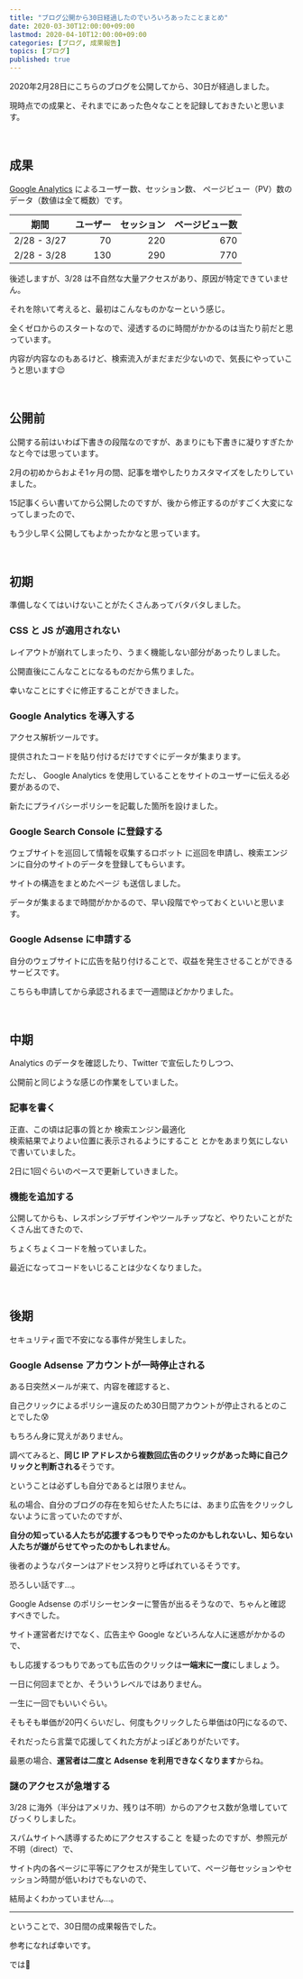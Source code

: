```yaml
---
title: "ブログ公開から30日経過したのでいろいろあったことまとめ"
date: 2020-03-30T12:00:00+09:00
lastmod: 2020-04-10T12:00:00+09:00
categories: [ブログ, 成果報告]
topics: [ブログ]
published: true
---
```


2020年2月28日にこちらのブログを公開してから、30日が経過しました。

現時点での成果と、それまでにあった色々なことを記録しておきたいと思います。

<!--more-->

<br/>

## 成果

[Google Analytics](https://analytics.google.com/) によるユーザー数、セッション数、 ページビュー（PV）数のデータ（数値は全て概数）です。

期間|ユーザー|セッション|ページビュー数
---|--:|--:|--:
2/28 - 3/27|70|220|670
2/28 - 3/28|130|290|770

後述しますが、3/28 は不自然な大量アクセスがあり、原因が特定できていません。

それを除いて考えると、最初はこんなものかなーという感じ。

全くゼロからのスタートなので、浸透するのに時間がかかるのは当たり前だと思っています。

内容が内容なのもあるけど、検索流入がまだまだ少ないので、気長にやっていこうと思います😌

<br/>

## 公開前

公開する前はいわば下書きの段階なのですが、あまりにも下書きに凝りすぎたかなと今では思っています。

2月の初めからおよそ1ヶ月の間、記事を増やしたりカスタマイズをしたりしていました。

15記事くらい書いてから公開したのですが、後から修正するのがすごく大変になってしまったので、

もう少し早く公開してもよかったかなと思っています。

<relpos link="blog-koukai-sooner-better" />

<br/>

## 初期

準備しなくてはいけないことがたくさんあってバタバタしました。

### CSS と JS が適用されない

レイアウトが崩れてしまったり、うまく機能しない部分があったりしました。

公開直後にこんなことになるものだから焦りました。

幸いなことにすぐに修正することができました。

<relpos link="netlify-deploy-css-js" />

### Google Analytics を導入する

アクセス解析ツールです。

提供されたコードを貼り付けるだけですぐにデータが集まります。

ただし、 Google Analytics を使用していることをサイトのユーザーに伝える必要があるので、

新たにプライバシーポリシーを記載した箇所を設けました。

### Google Search Console に登録する

<p>
<tltp label="クローラ">ウェブサイトを巡回して情報を収集するロボット</tltp>
に巡回を申請し、検索エンジンに自分のサイトのデータを登録してもらいます。
</p>

<p>
<tltp label="サイトマップ">サイトの構造をまとめたページ</tltp>
も送信しました。
</p>

データが集まるまで時間がかかるので、早い段階でやっておくといいと思います。

### Google Adsense に申請する

自分のウェブサイトに広告を貼り付けることで、収益を発生させることができるサービスです。

こちらも申請してから承認されるまで一週間ほどかかりました。

<br/>

## 中期

Analytics のデータを確認したり、Twitter で宣伝したりしつつ、

公開前と同じような感じの作業をしていました。

### 記事を書く

正直、この頃は記事の質とか
<tltp label="SEO">検索エンジン最適化<br/>検索結果でよりよい位置に表示されるようにすること</tltp>
とかをあまり気にしないで書いていました。

2日に1回ぐらいのペースで更新していきました。

### 機能を追加する

公開してからも、レスポンシブデザインやツールチップなど、やりたいことがたくさん出てきたので、

ちょくちょくコードを触っていました。

最近になってコードをいじることは少なくなりました。

<br/>

## 後期

セキュリティ面で不安になる事件が発生しました。

### Google Adsense アカウントが一時停止される

ある日突然メールが来て、内容を確認すると、

自己クリックによるポリシー違反のため30日間アカウントが停止されるとのことでした😰

もちろん身に覚えがありません。

調べてみると、**同じ IP アドレスから複数回広告のクリックがあった時に自己クリックと判断される**そうです。

ということは必ずしも自分であるとは限りません。

私の場合、自分のブログの存在を知らせた人たちには、あまり広告をクリックしないように言っていたのですが、

**自分の知っている人たちが応援するつもりでやったのかもしれないし、知らない人たちが嫌がらせてやったのかもしれません**。

後者のようなパターンはアドセンス狩りと呼ばれているそうです。

恐ろしい話です…。

Google Adsense のポリシーセンターに警告が出るそうなので、ちゃんと確認すべきでした。

サイト運営者だけでなく、広告主や Google などいろんな人に迷惑がかかるので、

もし応援するつもりであっても広告のクリックは**一端末に一度**にしましょう。

一日に何回までとか、そういうレベルではありません。

一生に一回でもいいぐらい。

そもそも単価が20円くらいだし、何度もクリックしたら単価は0円になるので、

それだったら言葉で応援してくれた方がよっぽどありがたいです。

最悪の場合、**運営者は二度と Adsense を利用できなくなります**からね。

<relpos link="adsense-chui" />

### 謎のアクセスが急増する

3/28 に海外（半分はアメリカ、残りは不明）からのアクセス数が急増していてびっくりしました。

<p>
<tltp label="リファラスパム">スパムサイトへ誘導するためにアクセスすること</tltp>
を疑ったのですが、参照元が不明（direct）で、
</p>

サイト内の各ページに平等にアクセスが発生していて、ページ毎セッションやセッション時間が低いわけでもないので、

結局よくわかっていません…。

---

ということで、30日間の成果報告でした。

参考になれば幸いです。

では👋
